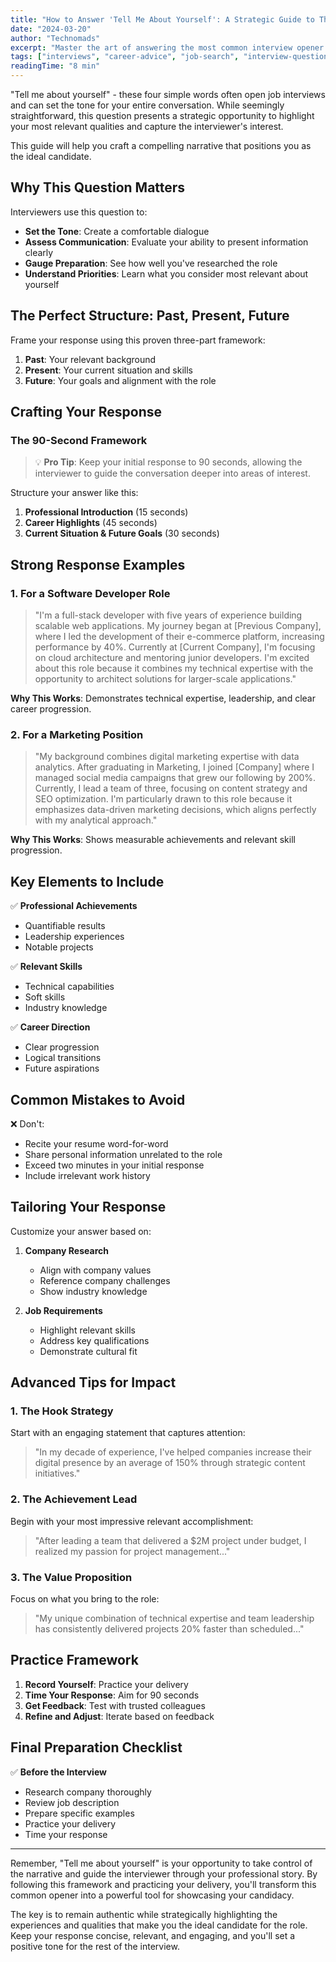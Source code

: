 ```yaml
---
title: "How to Answer 'Tell Me About Yourself': A Strategic Guide to This Critical Interview Question"
date: "2024-03-20"
author: "Technomads"
excerpt: "Master the art of answering the most common interview opener with our comprehensive guide, including proven frameworks and real-world examples."
tags: ["interviews", "career-advice", "job-search", "interview-questions"]
readingTime: "8 min"
---
```


"Tell me about yourself" - these four simple words often open job interviews and can set the tone for your entire conversation. While seemingly straightforward, this question presents a strategic opportunity to highlight your most relevant qualities and capture the interviewer's interest.

This guide will help you craft a compelling narrative that positions you as the ideal candidate.

## Why This Question Matters

Interviewers use this question to:

- **Set the Tone**: Create a comfortable dialogue
- **Assess Communication**: Evaluate your ability to present information clearly
- **Gauge Preparation**: See how well you've researched the role
- **Understand Priorities**: Learn what you consider most relevant about yourself

## The Perfect Structure: Past, Present, Future

Frame your response using this proven three-part framework:

1. **Past**: Your relevant background
2. **Present**: Your current situation and skills
3. **Future**: Your goals and alignment with the role

## Crafting Your Response

### The 90-Second Framework

> 💡 **Pro Tip**: Keep your initial response to 90 seconds, allowing the interviewer to guide the conversation deeper into areas of interest.

Structure your answer like this:

1. **Professional Introduction** (15 seconds)
2. **Career Highlights** (45 seconds)
3. **Current Situation & Future Goals** (30 seconds)

## Strong Response Examples

### 1. For a Software Developer Role

> "I'm a full-stack developer with five years of experience building scalable web applications. My journey began at [Previous Company], where I led the development of their e-commerce platform, increasing performance by 40%. Currently at [Current Company], I'm focusing on cloud architecture and mentoring junior developers. I'm excited about this role because it combines my technical expertise with the opportunity to architect solutions for larger-scale applications."

**Why This Works**: Demonstrates technical expertise, leadership, and clear career progression.

### 2. For a Marketing Position

> "My background combines digital marketing expertise with data analytics. After graduating in Marketing, I joined [Company] where I managed social media campaigns that grew our following by 200%. Currently, I lead a team of three, focusing on content strategy and SEO optimization. I'm particularly drawn to this role because it emphasizes data-driven marketing decisions, which aligns perfectly with my analytical approach."

**Why This Works**: Shows measurable achievements and relevant skill progression.

## Key Elements to Include

✅ **Professional Achievements**

- Quantifiable results
- Leadership experiences
- Notable projects

✅ **Relevant Skills**

- Technical capabilities
- Soft skills
- Industry knowledge

✅ **Career Direction**

- Clear progression
- Logical transitions
- Future aspirations

## Common Mistakes to Avoid

❌ Don't:

- Recite your resume word-for-word
- Share personal information unrelated to the role
- Exceed two minutes in your initial response
- Include irrelevant work history

## Tailoring Your Response

Customize your answer based on:

1. **Company Research**

   - Align with company values
   - Reference company challenges
   - Show industry knowledge

2. **Job Requirements**
   - Highlight relevant skills
   - Address key qualifications
   - Demonstrate cultural fit

## Advanced Tips for Impact

### 1. The Hook Strategy

Start with an engaging statement that captures attention:

> "In my decade of experience, I've helped companies increase their digital presence by an average of 150% through strategic content initiatives."

### 2. The Achievement Lead

Begin with your most impressive relevant accomplishment:

> "After leading a team that delivered a $2M project under budget, I realized my passion for project management..."

### 3. The Value Proposition

Focus on what you bring to the role:

> "My unique combination of technical expertise and team leadership has consistently delivered projects 20% faster than scheduled..."

## Practice Framework

1. **Record Yourself**: Practice your delivery
2. **Time Your Response**: Aim for 90 seconds
3. **Get Feedback**: Test with trusted colleagues
4. **Refine and Adjust**: Iterate based on feedback

## Final Preparation Checklist

✅ **Before the Interview**

- Research company thoroughly
- Review job description
- Prepare specific examples
- Practice your delivery
- Time your response

---

Remember, "Tell me about yourself" is your opportunity to take control of the narrative and guide the interviewer through your professional story. By following this framework and practicing your delivery, you'll transform this common opener into a powerful tool for showcasing your candidacy.

The key is to remain authentic while strategically highlighting the experiences and qualities that make you the ideal candidate for the role. Keep your response concise, relevant, and engaging, and you'll set a positive tone for the rest of the interview.
